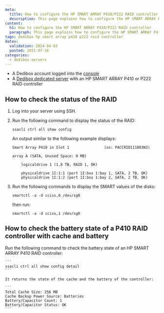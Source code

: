 ```yaml
---
meta:
  title: How to configure the HP SMART ARRAY P410/P222 RAID controller
  description: This page explains how to configure the HP SMART ARRAY P410/P222 RAID RAID controller
content:
  h1: How to configure the HP SMART ARRAY P410/P222 RAID controller
  paragraph: This page explains how to configure the HP SMART ARRAY P410/P222 RAID RAID controller
tags: dedibox hp smart array p410 p222 raid controller 
dates:
  validation: 2024-04-03
  posted: 2021-07-16
categories:
  - dedibox-servers
---
```


<Macro id="requirements" />

- A Dedibox account logged into the [console](https://console.online.net)
- A [Dedibox dedicated server](https://www.scaleway.com/en/dedibox/) with an HP SMART ARRAY P410 or P222 RAID controller

## How to check the status of the RAID

1. Log into your server using SSH.
2.  Run the following command to display the status of the RAID:
    ```
    ssacli ctrl all show config
    ```

    An output similar to the following example displays: 

    ```
    Smart Array P410 in Slot 1                (sn: PACCRID111003N3)

    array A (SATA, Unused Space: 0 MB)

        logicaldrive 1 (1.8 TB, RAID 1, OK)

        physicaldrive 1I:1:1 (port 1I:box 1:bay 1, SATA, 2 TB, OK)
        physicaldrive 1I:1:2 (port 1I:box 1:bay 2, SATA, 2 TB, OK)
    ```
3. Run the following commands to display the SMART values of the disks:
    ```
    smartctl -a -d cciss,0 /dev/sg0
    ```

    then run:

    ```
    smartctl -a -d cciss,1 /dev/sg0
    ```

## How to check the battery state of a P410 RAID controller with cache and battery

Run the following command to check the battery state of an HP SMART ARRAY P410 RAID controller:

    ```
    ssacli ctrl all show config detail
    ```

    It returns the state of the cache and the battery of the controller:

    ```
    Total Cache Size: 256 MB
    Cache Backup Power Source: Batteries
    Battery/Capacitor Count: 1
    Battery/Capacitor Status: OK
    ```


